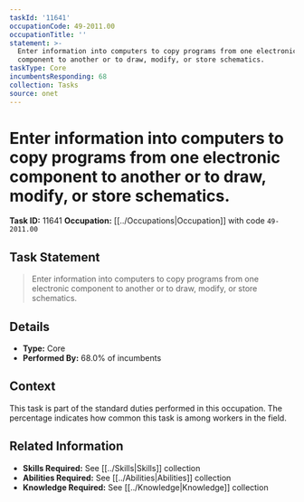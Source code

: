 ```yaml
---
taskId: '11641'
occupationCode: 49-2011.00
occupationTitle: ''
statement: >-
  Enter information into computers to copy programs from one electronic
  component to another or to draw, modify, or store schematics.
taskType: Core
incumbentsResponding: 68
collection: Tasks
source: onet
---
```

# Enter information into computers to copy programs from one electronic component to another or to draw, modify, or store schematics.

**Task ID:** 11641
**Occupation:** [[../Occupations|Occupation]] with code `49-2011.00`

## Task Statement

> Enter information into computers to copy programs from one electronic component to another or to draw, modify, or store schematics.

## Details

- **Type:** Core
- **Performed By:** 68.0% of incumbents

## Context

This task is part of the standard duties performed in this occupation. The percentage indicates how common this task is among workers in the field.

## Related Information

- **Skills Required:** See [[../Skills|Skills]] collection
- **Abilities Required:** See [[../Abilities|Abilities]] collection
- **Knowledge Required:** See [[../Knowledge|Knowledge]] collection
